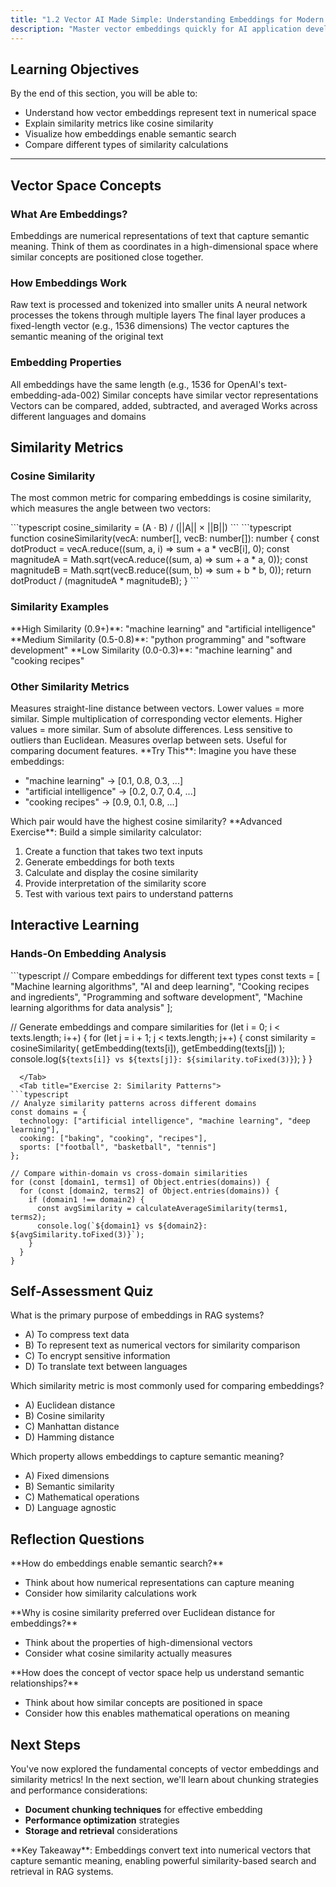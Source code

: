 ```yaml
---
title: "1.2 Vector AI Made Simple: Understanding Embeddings for Modern Apps"
description: "Master vector embeddings quickly for AI application development. Learn how text becomes numbers and how similarity search powers modern AI systems. No math background required."
---
```



## Learning Objectives

By the end of this section, you will be able to:

- Understand how vector embeddings represent text in numerical space
- Explain similarity metrics like cosine similarity
- Visualize how embeddings enable semantic search
- Compare different types of similarity calculations

---

## Vector Space Concepts

<VectorEmbeddings />

### What Are Embeddings?

Embeddings are numerical representations of text that capture semantic meaning. Think of them as coordinates in a high-dimensional space where similar concepts are positioned close together.

### How Embeddings Work

<Steps>
  <Step title="Text Input">
    Raw text is processed and tokenized into smaller units
  </Step>
  <Step title="Neural Processing">
    A neural network processes the tokens through multiple layers
  </Step>
  <Step title="Vector Output">
    The final layer produces a fixed-length vector (e.g., 1536 dimensions)
  </Step>
  <Step title="Semantic Representation">
    The vector captures the semantic meaning of the original text
  </Step>
</Steps>

### Embedding Properties

<Columns cols={2}>
  <Card title="Fixed Dimensions" icon="ruler">
    All embeddings have the same length (e.g., 1536 for OpenAI's
    text-embedding-ada-002)
  </Card>
  <Card title="Semantic Similarity" icon="target">
    Similar concepts have similar vector representations
  </Card>
</Columns>
<Columns cols={2}>
  <Card title="Mathematical Operations" icon="calculator">
    Vectors can be compared, added, subtracted, and averaged
  </Card>
  <Card title="Language Agnostic" icon="globe">
    Works across different languages and domains
  </Card>
</Columns>

## Similarity Metrics

### Cosine Similarity

The most common metric for comparing embeddings is cosine similarity, which measures the angle between two vectors:

<Tabs>
  <Tab title="Mathematical Formula">
```typescript
  cosine_similarity = (A · B) / (||A|| × ||B||)
```
  </Tab>
  <Tab title="Implementation">
```typescript
function cosineSimilarity(vecA: number[], vecB: number[]): number {
  const dotProduct = vecA.reduce((sum, a, i) => sum + a * vecB[i], 0);
  const magnitudeA = Math.sqrt(vecA.reduce((sum, a) => sum + a * a, 0));
  const magnitudeB = Math.sqrt(vecB.reduce((sum, b) => sum + b * b, 0));
  return dotProduct / (magnitudeA * magnitudeB);
}
```
  </Tab>
</Tabs>

### Similarity Examples

<Info>
  **High Similarity (0.9+)**: "machine learning" and "artificial intelligence"
</Info>

<Info>
  **Medium Similarity (0.5-0.8)**: "python programming" and "software
  development"
</Info>

<Info>
  **Low Similarity (0.0-0.3)**: "machine learning" and "cooking recipes"
</Info>

### Other Similarity Metrics

<Columns cols={2}>
  <Card title="Euclidean Distance" icon="ruler">
    Measures straight-line distance between vectors. Lower values = more
    similar.
  </Card>
  <Card title="Dot Product" icon="calculator">
    Simple multiplication of corresponding vector elements. Higher values = more
    similar.
  </Card>
</Columns>
<Columns cols={2}>
  <Card title="Manhattan Distance" icon="map">
    Sum of absolute differences. Less sensitive to outliers than Euclidean.
  </Card>
  <Card title="Jaccard Similarity" icon="intersection">
    Measures overlap between sets. Useful for comparing document features.
  </Card>
</Columns>

<Accordion title="🔬 Extension: Interactive Similarity Calculator">
<Note>
  **Try This**: Imagine you have these embeddings:
  <ul>
    <li>"machine learning" → [0.1, 0.8, 0.3, ...]</li>
    <li>"artificial intelligence" → [0.2, 0.7, 0.4, ...]</li>
    <li>"cooking recipes" → [0.9, 0.1, 0.8, ...]</li>
  </ul>
  Which pair would have the highest cosine similarity?
</Note>

<Info>
  **Advanced Exercise**: Build a simple similarity calculator:

1. Create a function that takes two text inputs
2. Generate embeddings for both texts
3. Calculate and display the cosine similarity
4. Provide interpretation of the similarity score
5. Test with various text pairs to understand patterns

  </Info>
</Accordion>

## Interactive Learning

### Hands-On Embedding Analysis

<Tabs>
  <Tab title="Exercise 1: Embedding Comparison">
```typescript
// Compare embeddings for different text types
const texts = [
  "Machine learning algorithms",
  "AI and deep learning",
  "Cooking recipes and ingredients",
  "Programming and software development",
  "Machine learning algorithms for data analysis"
];

// Generate embeddings and compare similarities
for (let i = 0; i < texts.length; i++) {
for (let j = i + 1; j < texts.length; j++) {
const similarity = cosineSimilarity(
getEmbedding(texts[i]),
getEmbedding(texts[j])
);
console.log(`${texts[i]} vs ${texts[j]}: ${similarity.toFixed(3)}`);
}
}

````
  </Tab>
  <Tab title="Exercise 2: Similarity Patterns">
```typescript
// Analyze similarity patterns across different domains
const domains = {
  technology: ["artificial intelligence", "machine learning", "deep learning"],
  cooking: ["baking", "cooking", "recipes"],
  sports: ["football", "basketball", "tennis"]
};

// Compare within-domain vs cross-domain similarities
for (const [domain1, terms1] of Object.entries(domains)) {
  for (const [domain2, terms2] of Object.entries(domains)) {
    if (domain1 !== domain2) {
      const avgSimilarity = calculateAverageSimilarity(terms1, terms2);
      console.log(`${domain1} vs ${domain2}: ${avgSimilarity.toFixed(3)}`);
    }
  }
}
````

  </Tab>
</Tabs>

## Self-Assessment Quiz

<AccordionGroup>
<Accordion title="Question 1: Embeddings Purpose">
What is the primary purpose of embeddings in RAG systems?
<ul>
  <li>A) To compress text data</li>
  <li>B) To represent text as numerical vectors for similarity comparison</li>
  <li>C) To encrypt sensitive information</li>
  <li>D) To translate text between languages</li>
</ul>
</Accordion>

<Accordion title="Question 2: Similarity Metrics">
  Which similarity metric is most commonly used for comparing embeddings?
  <ul>
    <li>A) Euclidean distance</li>
    <li>B) Cosine similarity</li>
    <li>C) Manhattan distance</li>
    <li>D) Hamming distance</li>
  </ul>
</Accordion>

<Accordion title="Question 3: Vector Properties">
Which property allows embeddings to capture semantic meaning?
<ul>
  <li>A) Fixed dimensions</li>
  <li>B) Semantic similarity</li>
  <li>C) Mathematical operations</li>
  <li>D) Language agnostic</li>
</ul>
</Accordion>
</AccordionGroup>

## Reflection Questions

<AccordionGroup>
<Accordion title="Reflection 1: Semantic Search">
**How do embeddings enable semantic search?**

- Think about how numerical representations can capture meaning
- Consider how similarity calculations work

</Accordion>

<Accordion title="Reflection 2: Similarity Metrics">
**Why is cosine similarity preferred over Euclidean distance for embeddings?**

- Think about the properties of high-dimensional vectors
- Consider what cosine similarity actually measures

</Accordion>

<Accordion title="Reflection 3: Vector Space">
**How does the concept of vector space help us understand semantic relationships?**

- Think about how similar concepts are positioned in space
- Consider how this enables mathematical operations on meaning

</Accordion>
</AccordionGroup>

## Next Steps

You've now explored the fundamental concepts of vector embeddings and similarity metrics! In the next section, we'll learn about chunking strategies and performance considerations:

- **Document chunking techniques** for effective embedding
- **Performance optimization** strategies
- **Storage and retrieval** considerations

<Info>
  **Key Takeaway**: Embeddings convert text into numerical vectors that capture
  semantic meaning, enabling powerful similarity-based search and retrieval in
  RAG systems.
</Info>
